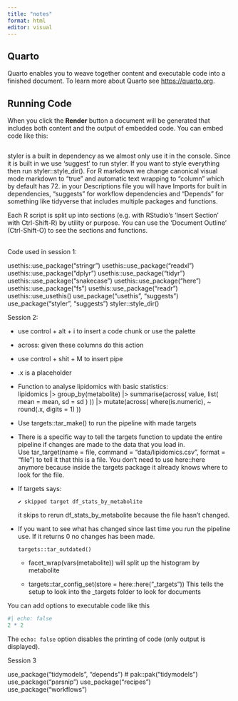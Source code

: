 ```yaml
---
title: "notes"
format: html
editor: visual
---
```


## Quarto

Quarto enables you to weave together content and executable code into a
finished document. To learn more about Quarto see <https://quarto.org>.

## Running Code

When you click the **Render** button a document will be generated that
includes both content and the output of embedded code. You can embed
code like this:

```r
 
```

styler is a built in dependency as we almost only use it in the console.
Since it is built in we use 'suggest' to run styler. If you want to
style everything then run styler::style_dir(). For R markdown we change
canonical visual mode markdown to "true" and automatic text wrapping to
"column" which by default has 72. in your Descriptions file you will
have Imports for built in dependencies, "suggests" for workflow
dependencies and "Depends" for something like tidyverse that includes
multiple packages and functions.

Each R script is split up into sections (e.g. with RStudio's 'Insert
Section' with Ctrl-Shift-R) by utility or purpose. You can use the
'Document Outline' (Ctrl-Shift-O) to see the sections and functions.

\
Code used in session 1:

usethis::use_package("stringr") usethis::use_package("readxl")
usethis::use_package("dplyr") usethis::use_package("tidyr")
usethis::use_package("snakecase") usethis::use_package("here")
usethis::use_package("fs") usethis::use_package("readr")
usethis::use_usethis() use_package("usethis", "suggests")
use_package("styler", "suggests") styler::style_dir()

Session 2:

-   use control + alt + i to insert a code chunk or use the palette

-   across: given these columns do this action

-   use control + shit + M to insert pipe

-   .x is a placeholder

-   Function to analyse lipidomics with basic statistics:\
    lipidomics \|\> group_by(metabolite) \|\> summarise(across( value,
    list( mean = mean, sd = sd ) )) \|\> mutate(across(
    where(is.numeric), \~ round(.x, digits = 1) ))

-   Use targets::tar_make() to run the pipeline with made targets

-   There is a specific way to tell the targets function to update the
    entire pipeline if changes are made to the data that you load in.\
    Use tar_target(name = file, command = "data/lipidomics.csv", format
    = "file") to tell it that this is a file. You don't need to use
    here::here anymore because inside the targets package it already
    knows where to look for the file.

-   If targets says:

    ```         
    ✔ skipped target df_stats_by_metabolite
    ```

    it skips to rerun df_stats_by_metabolite because the file hasn't
    changed.

-   If you want to see what has changed since last time you run the
    pipeline use. If it returns 0 no changes has been made.

    ```         
    targets::tar_outdated()
    ```

    -   facet_wrap(vars(metabolite)) will split up the histogram by
        metabolite

    -   targets::tar_config_set(store = here::here("\_targets")) This
        tells the setup to look into the \_targets folder to look for
        documents

You can add options to executable code like this

```r
#| echo: false
2 * 2
```

The `echo: false` option disables the printing of code (only output is
displayed).

Session 3

use_package("tidymodels", "depends") \# pak::pak("tidymodels")
use_package("parsnip") use_package("recipes") use_package("workflows")
